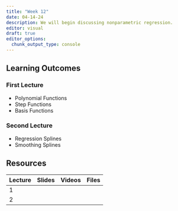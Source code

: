```yaml
---
title: "Week 12"
date: 04-14-24
description: We will begin discussing nonparametric regression.
editor: visual
draft: true
editor_options: 
  chunk_output_type: console
---
```


## Learning Outcomes

### First Lecture

-   Polynomial Functions
-   Step Functions
-   Basis Functions

### Second Lecture

-   Regression Splines
-   Smoothing Splines

## Resources

| Lecture | Slides | Videos | Files |
|---------|--------|--------|-------|
| 1       |        |        |       |
| 2       |        |        |       |
